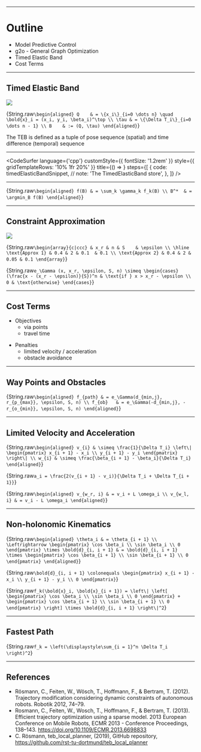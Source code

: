 


<Hero title="TEB Local Planner" />

---

# Outline
- Model Predictive Control
- g2o - General Graph Optimization
- Timed Elastic Band
- Cost Terms

---

## Timed Elastic Band

<div style={{ display: 'flex' }}>
  <img src={timedElasticBandImg} style={{ maxHeight: '40vh', objectFit: 'contain' }} />

  <Tex block>{String.raw`
    \begin{aligned}
      Q    & = \{x_i\}_{i=0 \dots n} \quad \bold{x}_i = (x_i, y_i, \beta_i)^\top \\
      \tau & = \{\Delta T_i\}_{i=0 \dots n - 1} \\
      B    & := (Q, \tau)
    \end{aligned}
  `}</Tex>
</div>

The TEB is defined as a tuple of pose sequence (spatial) and time difference (temporal) sequence

---

<CodeSurfer
  language={'cpp'}
  customStyle={{ fontSize: '1.2rem' }}
  style={{ gridTemplateRows: '10% 1fr 20%' }}
  title={() => <CodeTitle title="include/teb_local_planner/timed_elastic_band.h" />}
  steps={[
    {
      code: timedElasticBandSnippet,
      // note: 'The TimedElasticBand store',
    },
  ]}
/>

---

<Tex block>{String.raw`
  \begin{aligned}
    f(B) & = \sum_k \gamma_k f_k(B) \\
    B^*  & = \argmin_B f(B)
  \end{aligned}
`}</Tex>

---

## Constraint Approximation

<div style={{ display: 'flex' }}>
  <img src={constraintApproxImg} style={{ maxHeight: '45vh', objectFit: 'contain' }} />

  <Tex block>{String.raw`
    \begin{array}{c|ccc}
                        & x_r & n & S    & \epsilon \\ \hline
      \text{Approx 1} & 0.4 & 2 & 0.1  & 0.1 \\
      \text{Approx 2} & 0.4 & 2 & 0.05 & 0.1
    \end{array}
  `}</Tex>
</div>

<Tex block>{String.raw`
  e_\Gamma (x, x_r, \epsilon, S, n) \simeq
  \begin{cases}
    (\frac{x - (x_r - \epsilon)}{S})^n & \text{if } x > x_r - \epsilon \\
    0 & \text{otherwise}
  \end{cases}
`}</Tex>

---

## Cost Terms

<div style={{ display: 'flex', justifyContent: 'space-around' }}>

<div style={{ flexBasis: '50%' }}>

- Objectives
  - via points
  - travel time

</div>
<div style={{ flexBasis: '50%' }}>

- Penalties
  - limited velocity / acceleration
  - obstacle avoidance

</div>

</div>

---

## Way Points and Obstacles

<Tex block>{String.raw`
  \begin{aligned}
    f_{path} & = e_\Gamma(d_{min,j}, r_{p_{max}}, \epsilon, S, n) \\
    f_{ob}   & = e_\Gamma(-d_{min,j}, -r_{o_{min}}, \epsilon, S, n)
  \end{aligned}
`}</Tex>

---

## Limited Velocity and Acceleration

<Tex block>{String.raw`
  \begin{aligned}
    v_{i} & \simeq \frac{1}{\Delta T_i} \left\|
      \begin{pmatrix}
        x_{i + 1} - x_i \\
        y_{i + 1} - y_i
      \end{pmatrix} \right\| \\
    w_{i} & \simeq \frac{\beta_{i + 1} - \beta_i}{\Delta T_i}
  \end{aligned}
`}</Tex>

<Tex block>{String.raw`
  a_i = \frac{2(v_{i + 1} - v_i)}{\Delta T_i + \Delta T_{i + 1}}
`}</Tex>

<Tex block>{String.raw`
  \begin{aligned}
    v_{w_r, i} & = v_i + L \omega_i \\
    v_{w_l, i} & = v_i - L \omega_i
  \end{aligned}
`}</Tex>

---

## Non-holonomic Kinematics

<Tex block>{String.raw`
  \begin{aligned}
    \theta_i & = \theta_{i + 1} \\
    \Leftrightarrow
      \begin{pmatrix}
        \cos \beta_i \\
        \sin \beta_i \\
        0
      \end{pmatrix}
      \times \bold{d}_{i, i + 1} & = \bold{d}_{i, i + 1} \times
      \begin{pmatrix}
        \cos \beta_{i + 1} \\
        \sin \beta_{i + 1} \\
        0
      \end{pmatrix}
  \end{aligned}
`}</Tex>

<Tex>{String.raw`
  \bold{d}_{i, i + 1} \colonequals
    \begin{pmatrix}
      x_{i + 1} - x_i \\
      y_{i + 1} - y_i \\
      0
    \end{pmatrix}
`}</Tex>

<Tex block>{String.raw`
  f_k(\bold{x}_i, \bold{x}_{i + 1}) = \left\| \left[
      \begin{pmatrix}
        \cos \beta_i \\
        \sin \beta_i \\
        0
      \end{pmatrix}
      +
      \begin{pmatrix}
        \cos \beta_{i + 1} \\
        \sin \beta_{i + 1} \\
        0
      \end{pmatrix}
  \right] \times \bold{d}_{i, i + 1} \right\|^2
`}</Tex>

---

## Fastest Path

<Tex>{String.raw`
  f_k = \left(\displaystyle\sum_{i = 1}^n \Delta T_i \right)^2
`}</Tex>

---

## References

<div style={{ fontSize: '0.8em' }}>

- Rösmann, C., Feiten, W., Wösch, T., Hoffmann, F., & Bertram, T. (2012). Trajectory modification considering dynamic constraints of autonomous robots. Robotik 2012, 74–79.
- Rosmann, C., Feiten, W., Wosch, T., Hoffmann, F., & Bertram, T. (2013). Efficient trajectory optimization using a sparse model. 2013 European Conference on Mobile Robots, ECMR 2013 - Conference Proceedings, 138–143. https://doi.org/10.1109/ECMR.2013.6698833
- C. Rösmann, teb_local_planner, (2019), GitHub repository, https://github.com/rst-tu-dortmund/teb_local_planner

</div>
